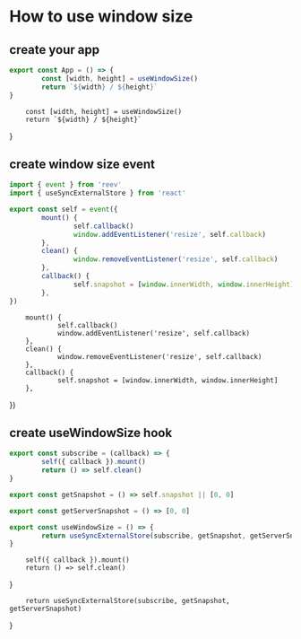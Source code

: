 # How to use window size

## create your app

```ts
export const App = () => {
        const [width, height] = useWindowSize()
        return `${width} / ${height}`
}
```

        const [width, height] = useWindowSize()
        return `${width} / ${height}`
}

<App />

## create window size event

```ts
import { event } from 'reev'
import { useSyncExternalStore } from 'react'

export const self = event({
        mount() {
                self.callback()
                window.addEventListener('resize', self.callback)
        },
        clean() {
                window.removeEventListener('resize', self.callback)
        },
        callback() {
                self.snapshot = [window.innerWidth, window.innerHeight]
        },
})
```


        mount() {
                self.callback()
                window.addEventListener('resize', self.callback)
        },
        clean() {
                window.removeEventListener('resize', self.callback)
        },
        callback() {
                self.snapshot = [window.innerWidth, window.innerHeight]
        },
})

## create useWindowSize hook

```ts
export const subscribe = (callback) => {
        self({ callback }).mount()
        return () => self.clean()
}

export const getSnapshot = () => self.snapshot || [0, 0]

export const getServerSnapshot = () => [0, 0]

export const useWindowSize = () => {
        return useSyncExternalStore(subscribe, getSnapshot, getServerSnapshot)
}
```

        self({ callback }).mount()
        return () => self.clean()
}



        return useSyncExternalStore(subscribe, getSnapshot, getServerSnapshot)
}
